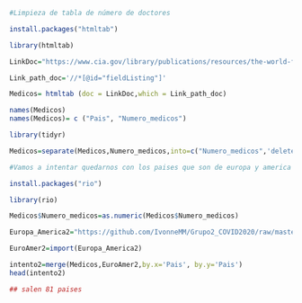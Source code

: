 ```r
#Limpieza de tabla de número de doctores
```


```r
install.packages("htmltab")


```

```r
library(htmltab)
```

```r
LinkDoc="https://www.cia.gov/library/publications/resources/the-world-factbook/fields/359.html"

Link_path_doc='//*[@id="fieldListing"]'
```

```r
Medicos= htmltab (doc = LinkDoc,which = Link_path_doc)
```

```r
names(Medicos)
names(Medicos)= c ("Pais", "Numero_medicos")
```

```r
library(tidyr)
```


```r
Medicos=separate(Medicos,Numero_medicos,into=c("Numero_medicos",'delete'), "\\ ")[,-3]
```



```r
#Vamos a intentar quedarnos con los paises que son de europa y america 
```


```r
install.packages("rio")
```

```r
library(rio)
```

```r
Medicos$Numero_medicos=as.numeric(Medicos$Numero_medicos)
```


```r
Europa_America2="https://github.com/IvonneMM/Grupo2_COVID2020/raw/master/America%20y%20Europa3%20(3).xls"

EuroAmer2=import(Europa_America2)

```


```r
intento2=merge(Medicos,EuroAmer2,by.x='Pais', by.y='Pais') 
head(intento2)
```

```r
## salen 81 paises 
```

